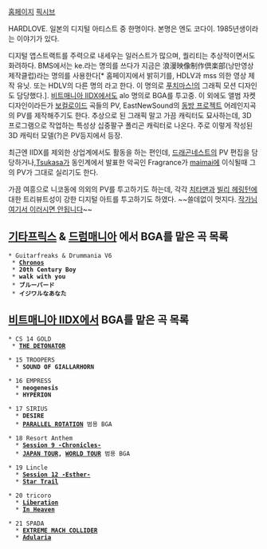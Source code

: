 [http://hdlv.tv/ 홈페이지]
[http://pixiv.net/member_illust.php?id=761667 픽시브]

HARDLOVE. 일본의 디지털 아티스트 중 한명이다. 본명은 엔도 코다이. 1985년생이라는 이야기가 있다. 

디지털 앱스트랙트를 주력으로 내세우는 일러스트가 많으며, 퀄리티는 추상적이면서도 화려하다. BMS에서는 ke.라는 명의를 쓰다가 지금은 浪漫映像制作倶楽部(낭만영상제작클럽)라는 명의를 사용한다[* 홈페이지에서 밝히기를, HDLV과 mss 의한 영상 제작 유닛. 또는 HDLV의 다른 명의 라고 한다. 이 명의로 [[푸치마스!]]의 그래픽 모션 디자인도 담당했다.]. [[비트매니아 IIDX]]에서도 alo 명의로 BGA를 투고중. 이 외에도 앨범 자켓 디자인이라든가 [[보컬로이드]] 곡들의 PV, EastNewSound의 [[동방 프로젝트]] 어레인지곡의 PV를 제작해주기도 한다. 추상으로 된 그래픽 말고 가끔 캐릭터도 묘사하는데, 3D 프로그램으로 작업하는 특성상 십중팔구 폴리곤 캐릭터로 나온다. 주로 이렇게 작성된 3D 캐릭터 모델(?)은 PV등지에서 등장.

최근엔 IIDX를 제외한 상업계에서도 활동을 하는 편인데, [[드래곤네스트]]의 PV 편집을 담당하거나,[[Tsukasa]]가 동인계에서 발표한 악곡인 Fragrance가 [[maimai]]에 이식될때 그의 PV가 그대로 실리기도 한다.

가끔 여흥으로 니코동에 의외의 PV를 투고하기도 하는데, 각각 [[치타맨]]과 [[빌리 헤링턴]]에 대한 트리뷰트성이 강한 디지털 아트를 투고하기도 하였다. ~~쓸데없이 멋지다.  [[작가님 여기서 이러시면 안됩니다]]~~


== [[기타프릭스]] & [[드럼매니아]] 에서 BGA를 맡은 곡 목록 ==

 * Guitarfreaks & Drummania V6 
  * '''[[Chronos]]'''
  * '''20th Century Boy'''
  * '''walk with you'''
  * '''ブルーバード'''
  * '''イジワルなあなた'''

== [[비트매니아 IIDX]]에서 BGA를 맡은 곡 목록 ==

 * CS 14 GOLD
  * '''[[THE DETONATOR]]'''

 * 15 TROOPERS
   * '''SOUND OF GIALLARHORN'''

 * 16 EMPRESS
   * '''neogenesis'''
   * '''HYPERION'''

 * 17 SIRIUS
   * '''DESIRE'''
   * '''[[PARALLEL ROTATION]]''' 범용 BGA

 * 18 Resort Anthem
   * '''[[Session 9 -Chronicles-]]'''
   * '''[[JAPAN TOUR]], [[WORLD TOUR]]''' 범용 BGA

 * 19 Lincle
   * '''[[Session 12 -Esther-]]'''
   * '''[[Star Trail]]'''

 * 20 tricoro
   * '''[[Liberation]]'''
   * '''[[In Heaven]]'''

 * 21 SPADA
   * '''[[EXTREME MACH COLLIDER]]'''
   * '''[[Adularia]]'''
